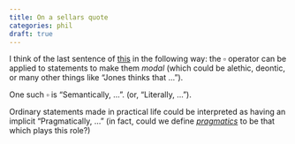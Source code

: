 ```yaml
---
title: On a sellars quote 
categories: phil
draft: true
---
```


I think of the last sentence of 
[this](/docs/phil/people/sellars/works/im/transposed.qmd)
in the following way: the $\square$ operator can be applied to
statements to make them *modal* (which could be alethic, deontic, or many other
things like "Jones thinks that ..."). 

One such $\square$ is "Semantically, ...". (or, "Literally, ..."). 

Ordinary statements made in practical life
could be interpreted as having an implicit "Pragmatically, ..." (in fact,
could we define [*pragmatics*](/docs/phil/definitions/pragmatics.qmd) 
to be that which plays this role?)
